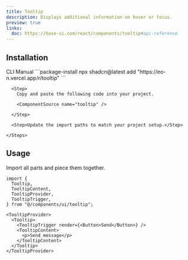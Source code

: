 ```yaml
---
title: Tooltip
description: Displays additional information on hover or focus.
preview: true
links:
  doc: https://base-ui.com/react/components/tooltip#api-reference
---
```


<ComponentTabs name="tooltip-demo" />

## Installation

<CodeTabs>

  <TabsList>
    <TabsTrigger value="cli">CLI</TabsTrigger>
    <TabsTrigger value="manual">Manual</TabsTrigger>
  </TabsList>

  <TabsContent value="cli">
    ```package-install 
    npx shadcn@latest add "https://eo-n.vercel.app/r/tooltip"
    ```
  </TabsContent>

  <TabsContent value="manual">
    <Steps>

      <Step>
        Copy and paste the following code into your project.

        <ComponentSource name="tooltip" />

      </Step>
      
      <Step>Update the import paths to match your project setup.</Step>

    </Steps>
  </TabsContent>

</CodeTabs>

## Usage

Import all parts and piece them together.

```tsx
import {
  Tooltip,
  TooltipContent,
  TooltipProvider,
  TooltipTrigger,
} from "@/components/ui/tooltip";
```

```tsx
<TooltipProvider>
  <Tooltip>
    <TooltipTrigger render={<Button>Send</Button>} />
    <TooltipContent>
      <p>Send message</p>
    </TooltipContent>
  </Tooltip>
</TooltipProvider>
```
